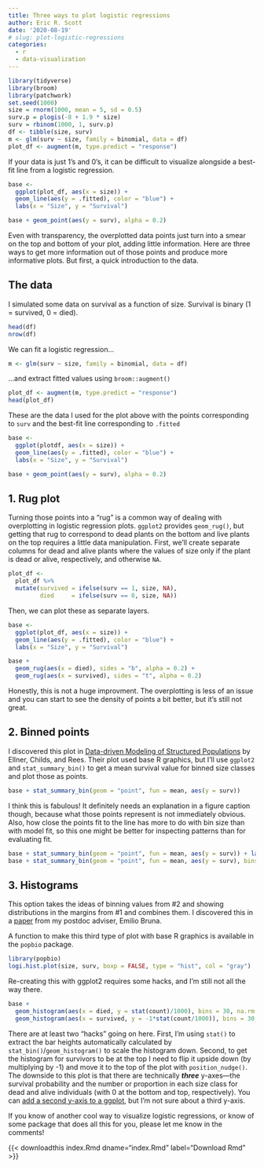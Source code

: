 ```yaml
---
title: Three ways to plot logistic regressions
author: Eric R. Scott
date: '2020-08-19'
# slug: plot-logistic-regressions
categories:
  - r
  - data-visualization
---
```



```r
library(tidyverse)
library(broom)
library(patchwork)
set.seed(1000)
size = rnorm(1000, mean = 5, sd = 0.5)
surv.p = plogis(-8 + 1.9 * size)
surv = rbinom(1000, 1, surv.p)
df <- tibble(size, surv)
m <- glm(surv ~ size, family = binomial, data = df)
plot_df <- augment(m, type.predict = "response")
```

If your data is just 1's and 0's, it can be difficult to visualize alongside a best-fit line from a logistic regression.

```r
base <-
  ggplot(plot_df, aes(x = size)) +
  geom_line(aes(y = .fitted), color = "blue") +
  labs(x = "Size", y = "Survival")

base + geom_point(aes(y = surv), alpha = 0.2) 
```

Even with transparency, the overplotted data points just turn into a smear on the top and bottom of your plot, adding little information.
Here are three ways to get more information out of those points and produce more informative plots.
But first, a quick introduction to the data.

## The data

I simulated some data on survival as a function of size.
Survival is binary (1 = survived, 0 = died).

```r
head(df)
nrow(df)
```

We can fit a logistic regression...

```r
m <- glm(surv ~ size, family = binomial, data = df)
```

...and extract fitted values using `broom::augment()`

```r
plot_df <- augment(m, type.predict = "response")
head(plot_df)
```

These are the data I used for the plot above with the points corresponding to `surv` and the best-fit line corresponding to `.fitted`

``` r
base <-
  ggplot(plotdf, aes(x = size)) +
  geom_line(aes(y = .fitted), color = "blue") +
  labs(x = "Size", y = "Survival")

base + geom_point(aes(y = surv), alpha = 0.2)
```

## 1. Rug plot

Turning those points into a "rug" is a common way of dealing with overplotting in logistic regression plots.
`ggplot2` provides `geom_rug()`, but getting that rug to correspond to dead plants on the bottom and live plants on the top requires a little data manipulation.
First, we'll create separate columns for dead and alive plants where the values of size only if the plant is dead or alive, respectively, and otherwise `NA`.

```r
plot_df <-
  plot_df %>% 
  mutate(survived = ifelse(surv == 1, size, NA),
         died     = ifelse(surv == 0, size, NA))
```

Then, we can plot these as separate layers.

```r
base <-
  ggplot(plot_df, aes(x = size)) +
  geom_line(aes(y = .fitted), color = "blue") +
  labs(x = "Size", y = "Survival")

base + 
  geom_rug(aes(x = died), sides = "b", alpha = 0.2) +
  geom_rug(aes(x = survived), sides = "t", alpha = 0.2)
```

Honestly, this is not a huge improvment.
The overplotting is less of an issue and you can start to see the density of points a bit better, but it's still not great.

## 2. Binned points

I discovered this plot in [Data-driven Modeling of Structured Populations](https://www.springer.com/gp/book/9783319288918) by Ellner, Childs, and Rees.
Their plot used base R graphics, but I'll use `ggplot2` and `stat_summary_bin()` to get a mean survival value for binned size classes and plot those as points.

```r
base + stat_summary_bin(geom = "point", fun = mean, aes(y = surv))
```

I think this is fabulous!
It definitely needs an explanation in a figure caption though, because what those points represent is not immediately obvious.
Also, how close the points fit to the line has more to do with bin size than with model fit, so this one might be better for inspecting patterns than for evaluating fit.

```r
base + stat_summary_bin(geom = "point", fun = mean, aes(y = surv)) + labs(title = "bins = 30") |
base + stat_summary_bin(geom = "point", fun = mean, aes(y = surv), bins = 60) + labs(title = "bins = 60")
```

## 3. Histograms

This option takes the ideas of binning values from #2 and showing distributions in the margins from #1 and combines them.
I discovered this in a [paper](http://brunalab.org/wp-content/uploads/2012/12/Bruna_etal_2014_Ecology.pdf) from my postdoc adviser, Emilio Bruna.

A function to make this third type of plot with base R graphics is available in the `popbio` package.

```r
library(popbio)
logi.hist.plot(size, surv, boxp = FALSE, type = "hist", col = "gray")
```

Re-creating this with ggplot2 requires some hacks, and I'm still not all the way there.

```r
base +
  geom_histogram(aes(x = died, y = stat(count)/1000), bins = 30, na.rm = TRUE) +
  geom_histogram(aes(x = survived, y = -1*stat(count/1000)), bins = 30, na.rm = TRUE, position = position_nudge(y = 1))
```

There are at least two "hacks" going on here.
First, I'm using `stat()` to extract the bar heights automatically calculated by `stat_bin()`/`geom_histogram()` to scale the histogram down.
Second, to get the histogram for survivors to be at the top I need to flip it upside down (by multiplying by -1) and move it to the top of the plot with `position_nudge()`.
The downside to this plot is that there are technically ***three*** y-axes---the survival probability and the number or proportion in each size class for dead and alive individuals (with 0 at the bottom and top, respectively).
You can [add a second y-axis to a ggplot](https://www.r-graph-gallery.com/line-chart-dual-Y-axis-ggplot2.html), but I'm not sure about a third y-axis.

If you know of another cool way to visualize logistic regressions, or know of some package that does all this for you, please let me know in the comments!

{{< downloadthis index.Rmd dname="index.Rmd" label="Download Rmd" >}}
